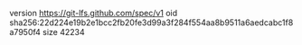 version https://git-lfs.github.com/spec/v1
oid sha256:22d224e19b2e1bcc2fb20fe3d99a3f284f554aa8b9511a6aedcabc1f8a7950f4
size 42234
